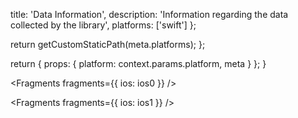                  
  title: 'Data Information',
  description: 'Information regarding the data collected by the library',
  platforms: ['swift']
};

  return getCustomStaticPath(meta.platforms);
};

  return {
    props: {
      platform: context.params.platform,
      meta
    }
  };
}
          



<Fragments fragments={{ ios: ios0 }} />


<Fragments fragments={{ ios: ios1 }} />

